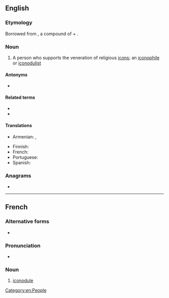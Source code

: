 ==English==
{{wikipedia}}

===Etymology===
Borrowed from {{bor|en|grc|εἰκονόδουλος}}, a compound of {{m|grc|εἰκών||likeness, image, portrait}} + {{m|grc|δοῦλος||slave}}.

===Noun===
{{en-noun}}

# A person who supports the veneration of religious [[icon]]s; an [[iconophile]] or [[iconodulist]]

====Antonyms====
* {{l|en|iconoclast}}

====Related terms====
* {{l|en|iconodulism}}
* {{l|en|iconodulist}}

====Translations====
{{trans-top|person who supports the veneration of religious icons}}
* Armenian: {{t+|hy|պատկերապաշտ}}, {{t|hy|պատկերահարգ}}
{{trans-mid}}
* Finnish: {{t|fi|ikonoduuli}}
* French: {{t+|fr|iconodule|m}}
* Portuguese: {{t|pt|iconódulo|m}}
* Spanish: {{t|es|iconódulo|m}}
{{trans-bottom}}

===Anagrams===
* {{anagrams|en|a=cdeilnoou|leuconoid}}

[[Category:en:People]]

----

==French==

===Alternative forms===
* {{alter|fr|iconodoule}}

===Pronunciation===
* {{fr-IPA}}

===Noun===
{{fr-noun|m}}

# [[#English|iconodule]]
#: {{ant|fr|iconoclaste}}